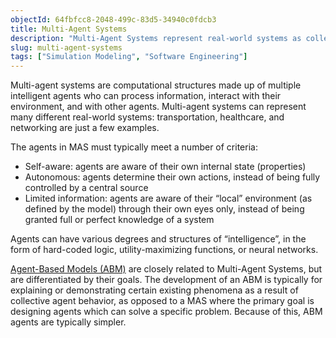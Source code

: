 ```yaml
---
objectId: 64fbfcc8-2048-499c-83d5-34940c0fdcb3
title: Multi-Agent Systems
description: "Multi-Agent Systems represent real-world systems as collections of intelligent agents."
slug: multi-agent-systems
tags: ["Simulation Modeling", "Software Engineering"]
---
```


Multi-agent systems are computational structures made up of multiple intelligent agents who can process information, interact with their environment, and with other agents. Multi-agent systems can represent many different real-world systems: transportation, healthcare, and networking are just a few examples.

The agents in MAS must typically meet a number of criteria:

- Self-aware: agents are aware of their own internal state (properties)
- Autonomous: agents determine their own actions, instead of being fully controlled by a central source
- Limited information: agents are aware of their “local” environment (as defined by the model) through their own eyes only, instead of being granted full or perfect knowledge of a system

Agents can have various degrees and structures of “intelligence”, in the form of hard-coded logic, utility-maximizing functions, or neural networks.

[Agent-Based Models (ABM)](https://hash.ai/glossary/agent-based-modeling) are closely related to Multi-Agent Systems, but are differentiated by their goals. The development of an ABM is typically for explaining or demonstrating certain existing phenomena as a result of collective agent behavior, as opposed to a MAS where the primary goal is designing agents which can solve a specific problem. Because of this, ABM agents are typically simpler.
